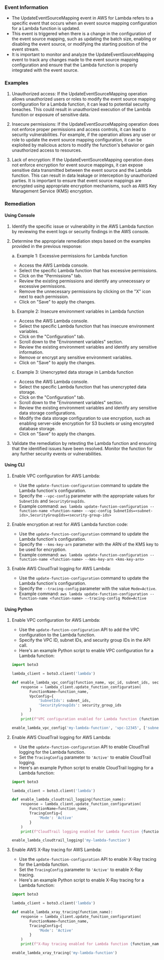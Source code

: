 
### Event Information

- The UpdateEventSourceMapping event in AWS for Lambda refers to a specific event that occurs when an event source mapping configuration for a Lambda function is updated.
- This event is triggered when there is a change in the configuration of the event source mapping, such as updating the batch size, enabling or disabling the event source, or modifying the starting position of the event stream.
- It is important to monitor and analyze the UpdateEventSourceMapping event to track any changes made to the event source mapping configuration and ensure that the Lambda function is properly integrated with the event source.


### Examples

1. Unauthorized access: If the UpdateEventSourceMapping operation allows unauthorized users or roles to modify the event source mapping configuration for a Lambda function, it can lead to potential security breaches. This could result in unauthorized execution of the Lambda function or exposure of sensitive data.

2. Insecure permissions: If the UpdateEventSourceMapping operation does not enforce proper permissions and access controls, it can lead to security vulnerabilities. For example, if the operation allows any user or role to update the event source mapping configuration, it can be exploited by malicious actors to modify the function's behavior or gain unauthorized access to resources.

3. Lack of encryption: If the UpdateEventSourceMapping operation does not enforce encryption for event source mappings, it can expose sensitive data transmitted between the event source and the Lambda function. This can result in data leakage or interception by unauthorized parties. It is important to ensure that event source mappings are encrypted using appropriate encryption mechanisms, such as AWS Key Management Service (KMS) encryption.

### Remediation

#### Using Console

1. Identify the specific issue or vulnerability in the AWS Lambda function by reviewing the event logs or security findings in the AWS console.

2. Determine the appropriate remediation steps based on the examples provided in the previous response:

   a. Example 1: Excessive permissions for Lambda function
      - Access the AWS Lambda console.
      - Select the specific Lambda function that has excessive permissions.
      - Click on the "Permissions" tab.
      - Review the existing permissions and identify any unnecessary or excessive permissions.
      - Remove the unnecessary permissions by clicking on the "X" icon next to each permission.
      - Click on "Save" to apply the changes.

   b. Example 2: Insecure environment variables in Lambda function
      - Access the AWS Lambda console.
      - Select the specific Lambda function that has insecure environment variables.
      - Click on the "Configuration" tab.
      - Scroll down to the "Environment variables" section.
      - Review the existing environment variables and identify any sensitive information.
      - Remove or encrypt any sensitive environment variables.
      - Click on "Save" to apply the changes.

   c. Example 3: Unencrypted data storage in Lambda function
      - Access the AWS Lambda console.
      - Select the specific Lambda function that has unencrypted data storage.
      - Click on the "Configuration" tab.
      - Scroll down to the "Environment variables" section.
      - Review the existing environment variables and identify any sensitive data storage configurations.
      - Modify the data storage configuration to use encryption, such as enabling server-side encryption for S3 buckets or using encrypted database storage.
      - Click on "Save" to apply the changes.

3. Validate the remediation by retesting the Lambda function and ensuring that the identified issues have been resolved. Monitor the function for any further security events or vulnerabilities.

#### Using CLI

1. Enable VPC configuration for AWS Lambda:
   - Use the `update-function-configuration` command to update the Lambda function's configuration.
   - Specify the `--vpc-config` parameter with the appropriate values for `SubnetIds` and `SecurityGroupIds`.
   - Example command: `aws lambda update-function-configuration --function-name <function-name> --vpc-config SubnetIds=<subnet-ids>,SecurityGroupIds=<security-group-ids>`

2. Enable encryption at rest for AWS Lambda function code:
   - Use the `update-function-configuration` command to update the Lambda function's configuration.
   - Specify the `--kms-key-arn` parameter with the ARN of the KMS key to be used for encryption.
   - Example command: `aws lambda update-function-configuration --function-name <function-name> --kms-key-arn <kms-key-arn>`

3. Enable AWS CloudTrail logging for AWS Lambda:
   - Use the `update-function-configuration` command to update the Lambda function's configuration.
   - Specify the `--tracing-config` parameter with the value `Mode=Active`.
   - Example command: `aws lambda update-function-configuration --function-name <function-name> --tracing-config Mode=Active`

#### Using Python

1. Enable VPC configuration for AWS Lambda:
   - Use the `update-function-configuration` API to add the VPC configuration to the Lambda function.
   - Specify the VPC ID, subnet IDs, and security group IDs in the API call.
   - Here's an example Python script to enable VPC configuration for a Lambda function:

   ```python
   import boto3

   lambda_client = boto3.client('lambda')

   def enable_lambda_vpc_config(function_name, vpc_id, subnet_ids, security_group_ids):
       response = lambda_client.update_function_configuration(
           FunctionName=function_name,
           VpcConfig={
               'SubnetIds': subnet_ids,
               'SecurityGroupIds': security_group_ids
           }
       )
       print(f"VPC configuration enabled for Lambda function {function_name}")

   enable_lambda_vpc_config('my-lambda-function', 'vpc-12345', ['subnet-12345', 'subnet-67890'], ['sg-12345'])
   ```

2. Enable AWS CloudTrail logging for AWS Lambda:
   - Use the `update-function-configuration` API to enable CloudTrail logging for the Lambda function.
   - Set the `TracingConfig` parameter to `'Active'` to enable CloudTrail logging.
   - Here's an example Python script to enable CloudTrail logging for a Lambda function:

   ```python
   import boto3

   lambda_client = boto3.client('lambda')

   def enable_lambda_cloudtrail_logging(function_name):
       response = lambda_client.update_function_configuration(
           FunctionName=function_name,
           TracingConfig={
               'Mode': 'Active'
           }
       )
       print(f"CloudTrail logging enabled for Lambda function {function_name}")

   enable_lambda_cloudtrail_logging('my-lambda-function')
   ```

3. Enable AWS X-Ray tracing for AWS Lambda:
   - Use the `update-function-configuration` API to enable X-Ray tracing for the Lambda function.
   - Set the `TracingConfig` parameter to `'Active'` to enable X-Ray tracing.
   - Here's an example Python script to enable X-Ray tracing for a Lambda function:

   ```python
   import boto3

   lambda_client = boto3.client('lambda')

   def enable_lambda_xray_tracing(function_name):
       response = lambda_client.update_function_configuration(
           FunctionName=function_name,
           TracingConfig={
               'Mode': 'Active'
           }
       )
       print(f"X-Ray tracing enabled for Lambda function {function_name}")

   enable_lambda_xray_tracing('my-lambda-function')
   ```

